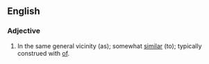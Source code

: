 ==English==

===Adjective===
{{head|en|adjective|head=[[in]] [[the]] [[ballpark]]}}

# {{figuratively}} In the same general vicinity (as); somewhat [[similar]] (to); <span class="use-with-mention">typically construed with <span class="mention">[[of]]</span></span>.